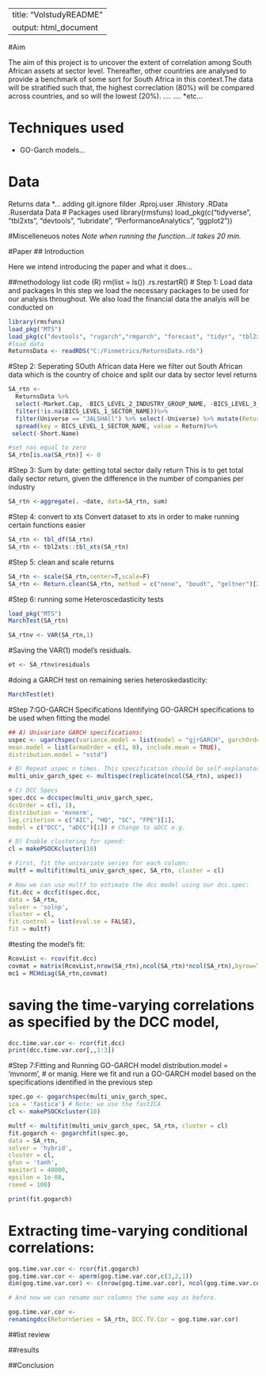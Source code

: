 ------
title: "VolstudyREADME"
output: html_document
---
#Aim

The aim of this project is to uncover the extent of correlation among South African assets at sector level. Thereafter, other countries are analysed to provide a benchmark of some sort for South Africa in this context.The data will be stratified such that, the highest correclation (80%) will be compared across countries, and so will the lowest (20%).
  *....
  *....
  *etc...
  
# Techniques used

  * GO-Garch models...
  
# Data
  Returns data
  *...
  adding git.ignore filder
  .Rproj.user
  .Rhistory
  .RData
  .Ruserdata
Data
# Packages used
library(rmsfuns)
load_pkg(c("tidyverse", "tbl2xts", "devtools", "lubridate", "PerformanceAnalytics", "ggplot2"))

#Miscelleneuos notes
  *Note when running the function...it takes 20 min.
  *
  
  
#Paper
## Introduction

Here we intend introducing the paper and what it does...

##methodology
list code
  (R)
rm(list = ls())
.rs.restartR()
# Step 1: Load data and packages
In this step we load the necessary packages to be used for our analysis throughout. We also load the financial data the analyis will be conducted on
```r
library(rmsfuns)
load_pkg("MTS")
load_pkg(c("devtools", "rugarch","rmgarch", "forecast", "tidyr", "tbl2xts", "lubridate", "readr", "PerformanceAnalytics", "ggplot2", "dplyr", "ggthemes"))
#load data
ReturnsData <- readRDS("C:/Finmetrics/ReturnsData.rds")
```

#Step 2: Seperating SOuth African data
Here we filter out South African data which is the country of choice and split our data by sector level returns
```r
SA_rtn <-
  ReturnsData %>% 
  select(-Market.Cap, -BICS_LEVEL_2_INDUSTRY_GROUP_NAME, -BICS_LEVEL_3_INDUSTRY_NAME,-Ticker)%>%
  filter(!is.na(BICS_LEVEL_1_SECTOR_NAME))%>%
  filter(Universe == "JALSHAll") %>% select(-Universe) %>% mutate(Return = coalesce(Return, 0))%>%
  spread(key = BICS_LEVEL_1_SECTOR_NAME, value = Return)%>%
 select(-Short.Name) 

#set nas equal to zero
SA_rtn[is.na(SA_rtn)] <- 0
```

#Step 3: Sum by date: getting total sector daily return
This is  to get total daily sector return, given the difference in the number of companies per industry
```r
SA_rtn <-aggregate(. ~date, data=SA_rtn, sum)
```

#Step 4: convert to xts
Convert dataset to xts in  order to make running certain functions easier
```r
SA_rtn <- tbl_df(SA_rtn)
SA_rtn <- tbl2xts::tbl_xts(SA_rtn)
```


#Step 5: clean and scale returns
```r
SA_rtn <- scale(SA_rtn,center=T,scale=F)
SA_rtn <- Return.clean(SA_rtn, method = c("none", "boudt", "geltner")[2], alpha = 0.01)
```
#Step 6: running some Heteroscedasticity tests
```r
load_pkg("MTS")
MarchTest(SA_rtn)
```
```r
SA_rtnv <- VAR(SA_rtn,1)
```
#Saving the VAR(1) model's residuals.
```r
et <- SA_rtnv$residuals  
```
#doing a GARCH test on remaining series heteroskedasticity:
```r
MarchTest(et)
```


#Step 7:GO-GARCH Specifications
Identifying GO-GARCH specifications to be used when fitting the model
```r
## A) Univariate GARCH specifications:
uspec <- ugarchspec(variance.model = list(model = "gjrGARCH", garchOrder = c(1, 1)),
mean.model = list(armaOrder = c(1, 0), include.mean = TRUE),
distribution.model = "sstd")
```

```r
# B) Repeat uspec n times. This specification should be self-explanatory...
multi_univ_garch_spec <- multispec(replicate(ncol(SA_rtn), uspec))

# C) DCC Specs
spec.dcc = dccspec(multi_univ_garch_spec,
dccOrder = c(1, 1),
distribution = 'mvnorm',
lag.criterion = c("AIC", "HQ", "SC", "FPE")[1],
model = c("DCC", "aDCC")[1]) # Change to aDCC e.g.
```

```r
# D) Enable clustering for speed:
cl = makePSOCKcluster(10)
```

```r
# First, fit the univariate series for each column:
multf = multifit(multi_univ_garch_spec, SA_rtn, cluster = cl)

# Now we can use multf to estimate the dcc model using our dcc.spec:
fit.dcc = dccfit(spec.dcc,
data = SA_rtn,
solver = 'solnp',
cluster = cl,
fit.control = list(eval.se = FALSE),
fit = multf)

```

#testing the model's fit:
```r
RcovList <- rcov(fit.dcc) 
covmat = matrix(RcovList,nrow(SA_rtn),ncol(SA_rtn)*ncol(SA_rtn),byrow=TRUE)
mc1 = MCHdiag(SA_rtn,covmat)
```

# saving the time-varying correlations as specified by the DCC model, 
```r
dcc.time.var.cor <- rcor(fit.dcc)
print(dcc.time.var.cor[,,1:3])
```
#Step 7:Fitting and Running GO-GARCH model
distribution.model = 'mvnorm', # or manig.
Here we fit and run a GO-GARCH model based on the specifications identified in the previous step
```r
spec.go <- gogarchspec(multi_univ_garch_spec,
ica = 'fastica') # Note: we use the fastICA
cl <- makePSOCKcluster(10)
```


```r
multf <- multifit(multi_univ_garch_spec, SA_rtn, cluster = cl)
fit.gogarch <- gogarchfit(spec.go,
data = SA_rtn,
solver = 'hybrid',
cluster = cl,
gfun = 'tanh',
maxiter1 = 40000,
epsilon = 1e-08,
rseed = 100)

print(fit.gogarch)
```
# Extracting time-varying conditional correlations: 
```r
gog.time.var.cor <- rcor(fit.gogarch)
gog.time.var.cor <- aperm(gog.time.var.cor,c(3,2,1))
dim(gog.time.var.cor) <- c(nrow(gog.time.var.cor), ncol(gog.time.var.cor)^2)

# And now we can rename our columns the same way as before. 

gog.time.var.cor <-
renamingdcc(ReturnSeries = SA_rtn, DCC.TV.Cor = gog.time.var.cor)
```


##list review

##results

##Conclusion


